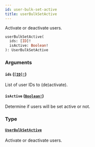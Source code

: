 ```yaml
---
id: user-bulk-set-active
title: userBulkSetActive
---
```


Activate or deactivate users.

```graphql
userBulkSetActive(
  ids: [ID]!
  isActive: Boolean!
): UserBulkSetActive

```

### Arguments

#### `ids` ([`[ID]!`](/api-reference/scalars/id.mdx))

List of user IDs to (de)activate).

#### `isActive` ([`Boolean!`](/api-reference/scalars/boolean.mdx))

Determine if users will be set active or not.

### Type

#### [`UserBulkSetActive`](/api-reference/objects/user-bulk-set-active.mdx)

Activate or deactivate users.
